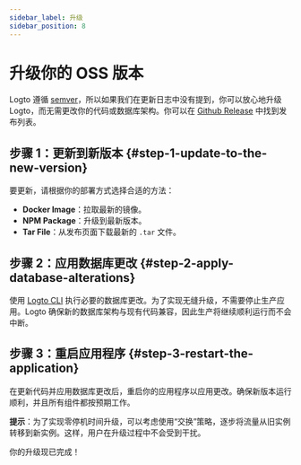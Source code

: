 ```yaml
---
sidebar_label: 升级
sidebar_position: 8
---
```


# 升级你的 OSS 版本

Logto 遵循 [semver](https://semver.org/)，所以如果我们在更新日志中没有提到，你可以放心地升级 Logto，而无需更改你的代码或数据库架构。你可以在 [Github Release](https://github.com/logto-io/logto/releases) 中找到发布列表。

## 步骤 1：更新到新版本 \{#step-1-update-to-the-new-version}

要更新，请根据你的部署方式选择合适的方法：

- **Docker Image**：拉取最新的镜像。
- **NPM Package**：升级到最新版本。
- **Tar File**：从发布页面下载最新的 `.tar` 文件。

## 步骤 2：应用数据库更改 \{#step-2-apply-database-alterations}

使用 [Logto CLI](/logto-oss/using-cli/database-alteration/) 执行必要的数据库更改。为了实现无缝升级，不需要停止生产应用。Logto 确保新的数据库架构与现有代码兼容，因此生产将继续顺利运行而不会中断。

## 步骤 3：重启应用程序 \{#step-3-restart-the-application}

在更新代码并应用数据库更改后，重启你的应用程序以应用更改。确保新版本运行顺利，并且所有组件都按预期工作。

**提示**：为了实现零停机时间升级，可以考虑使用“交换”策略，逐步将流量从旧实例转移到新实例。这样，用户在升级过程中不会受到干扰。

你的升级现已完成！
